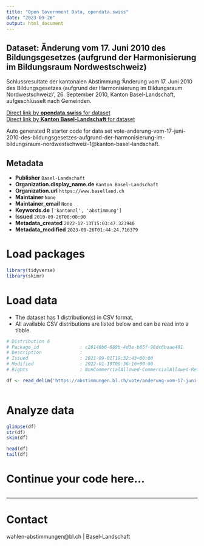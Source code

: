 ```yaml
---
title: "Open Government Data, opendata.swiss"
date: "2023-09-26"
output: html_document
---
```


## Dataset: Änderung vom 17. Juni 2010 des Bildungsgesetzes (aufgrund der Harmonisierung im Bildungsraum Nordwestschweiz)

Schlussresultate der kantonalen Abstimmung 'Änderung vom 17. Juni 2010 des Bildungsgesetzes (aufgrund der Harmonisierung im Bildungsraum Nordwestschweiz)', 26. September 2010, Kanton Basel-Landschaft, aufgeschlüsselt nach Gemeinden.

[Direct link by **opendata.swiss** for dataset](https://opendata.swiss/de/dataset/anderung-vom-17-juni-2010-des-bildungsgesetzes-aufgrund-der-harmonisierung-im-bildungsraum-nord)<br>
[Direct link by **Kanton Basel-Landschaft** for dataset](https://abstimmungen.bl.ch/vote/anderung-vom-17-juni-2010-des-bildungsgesetzes-aufgrund-der-harmonisierung-im-bildungsraum-nordwestschweiz-1/data)

Auto generated R starter code for data set vote-anderung-vom-17-juni-2010-des-bildungsgesetzes-aufgrund-der-harmonisierung-im-bildungsraum-nordwestschweiz-1@kanton-basel-landschaft.

## Metadata

- **Publisher** `Basel-Landschaft`
- **Organization.display_name.de** `Kanton Basel-Landschaft`
- **Organization.url** `https://www.baselland.ch`
- **Maintainer** `None`
- **Maintainer_email** `None`
- **Keywords.de** `['kantonal', 'abstimmung']`
- **Issued** `2010-09-26T00:00:00`
- **Metadata_created** `2022-12-13T15:03:47.323940`
- **Metadata_modified** `2023-09-26T01:44:24.716379`


# Load packages

```r

library(tidyverse)
library(skimr)

```

# Load data

-   The dataset has 1 distribution(s) in CSV format.
-   All available CSV distributions are listed below and can be read into a tibble.

```r

# Distribution 0
# Package_id               : c26140b6-689b-4d3e-b85f-96dc6baae401
# Description              : 
# Issued                   : 2021-09-01T19:32:43+00:00
# Modified                 : 2022-01-19T06:36:16+00:00
# Rights                   : NonCommercialAllowed-CommercialAllowed-ReferenceRequired

df <- read_delim('https://abstimmungen.bl.ch/vote/anderung-vom-17-juni-2010-des-bildungsgesetzes-aufgrund-der-harmonisierung-im-bildungsraum-nordwestschweiz-1/data-csv')



```

# Analyze data

```r

glimpse(df)
str(df)
skim(df)

head(df)
tail(df)

```

# Continue your code here...

```r

```

------------------------------------------------------------------------

# Contact

wahlen-abstimmungen@bl.ch | Basel-Landschaft
